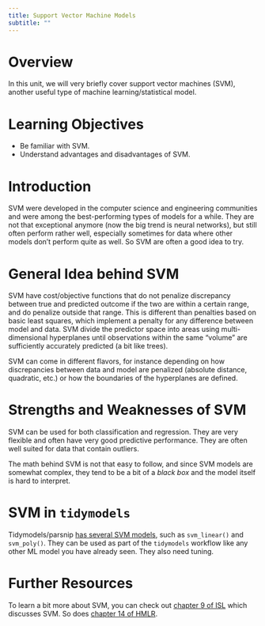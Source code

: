 ```yaml
---
title: Support Vector Machine Models
subtitle: ""
---
```



# Overview
In this unit, we will very briefly cover support vector machines (SVM), another useful type of machine learning/statistical model.

# Learning Objectives
* Be familiar with SVM.
* Understand advantages and disadvantages of SVM.


# Introduction

SVM were developed in the computer science and engineering communities and were among the best-performing types of models for a while. They are not that exceptional anymore (now the big trend is neural networks), but still often perform rather well, especially sometimes for data where other models don't perform quite as well. So SVM are often a good idea to try.


# General Idea behind SVM

SVM have cost/objective functions that do not penalize discrepancy between true and predicted outcome if the two are within a certain range, and do penalize outside that range. This is different than penalties based on basic least squares, which implement a penalty for any difference between model and data. SVM divide the predictor space into areas using multi-dimensional hyperplanes until observations within the same "volume" are sufficiently accurately predicted (a bit like trees).

SVM can come in different flavors, for instance depending on how discrepancies between data and model are penalized (absolute distance, quadratic, etc.) or how the boundaries of the hyperplanes are defined.


# Strengths and Weaknesses of SVM

SVM can be used for both classification and regression. They are very flexible and often have very good predictive performance. They are often well suited for data that contain outliers. 

The math behind SVM is not that easy to follow, and since SVM models are somewhat complex, they tend to be a bit of a _black box_ and the model itself is hard to interpret. 



# SVM in `tidymodels`

Tidymodels/parsnip [has several SVM models](https://parsnip.tidymodels.org/reference/index.html), such as `svm_linear()` and `svm_poly()`. They can be used as part of the `tidymodels` workflow like any other ML model you have already seen. They also need tuning. 



# Further Resources

To learn a bit more about SVM, you can check out [chapter 9 of ISL](https://statlearning.com/) which discusses SVM. So does [chapter 14 of HMLR](https://bradleyboehmke.github.io/HOML/svm.html).




